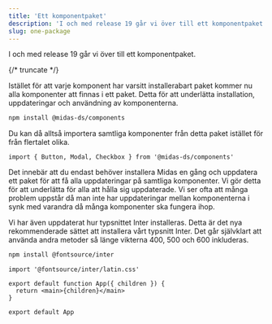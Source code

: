 ```yaml
---
title: 'Ett komponentpaket'
description: 'I och med release 19 går vi över till ett komponentpaket.'
slug: one-package
---
```



I och med release 19 går vi över till ett komponentpaket.

{/* truncate */}

Istället för att varje komponent har varsitt installerabart paket kommer nu alla komponenter att finnas i ett paket. Detta för att underlätta installation, uppdateringar och användning av komponenterna.

```bash npm2yarn
npm install @midas-ds/components
```

Du kan då alltså importera samtliga komponenter från detta paket istället för från flertalet olika.

```tsx
import { Button, Modal, Checkbox } from '@midas-ds/components'
```

Det innebär att du endast behöver installera Midas en gång och uppdatera ett paket för att få alla uppdateringar på samtliga komponenter. Vi gör detta för att underlätta för alla att hålla sig uppdaterade. Vi ser ofta att många problem uppstår då man inte har uppdateringar mellan komponenterna i synk med varandra då många komponenter ska fungera ihop.

Vi har även uppdaterat hur typsnittet Inter installeras. Detta är det nya rekommenderade sättet att installera vårt typsnitt Inter. Det går självklart att använda andra metoder så länge vikterna 400, 500 och 600 inkluderas.

```bash npm2yarn
npm install @fontsource/inter
```

```tsx {1} title="App.tsx (rootfilen i din app)"
import '@fontsource/inter/latin.css'

export default function App({ children }) {
  return <main>{children}</main>
}

export default App
```
